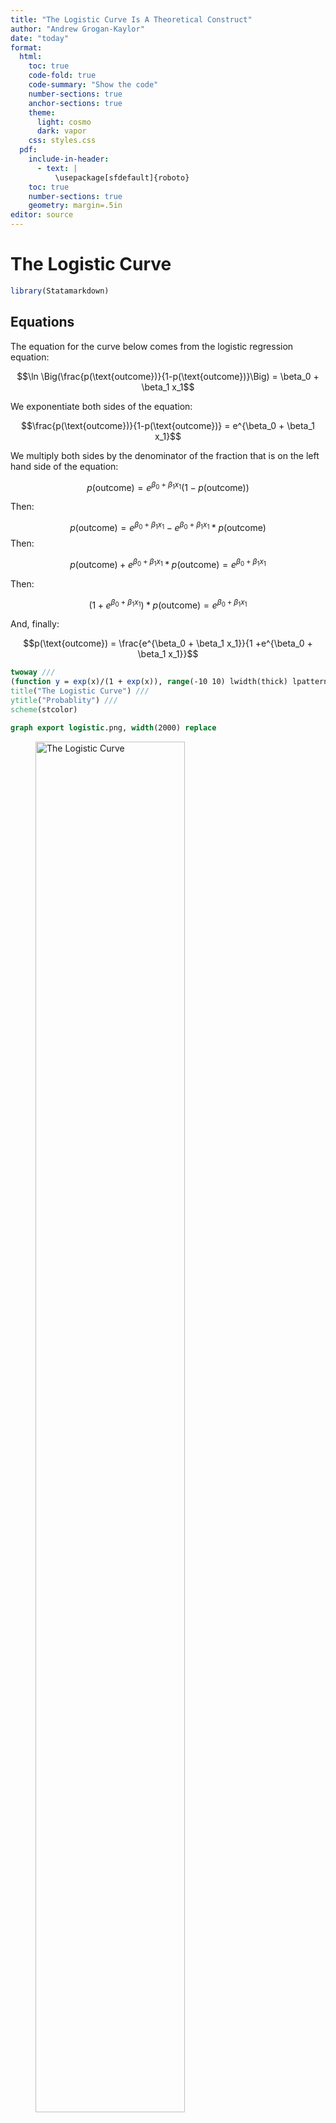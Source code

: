 ```yaml
---
title: "The Logistic Curve Is A Theoretical Construct"
author: "Andrew Grogan-Kaylor"
date: "today"
format:
  html:
    toc: true
    code-fold: true
    code-summary: "Show the code"
    number-sections: true
    anchor-sections: true
    theme:
      light: cosmo
      dark: vapor
    css: styles.css
  pdf:
    include-in-header:
      - text: | 
          \usepackage[sfdefault]{roboto}
    toc: true
    number-sections: true
    geometry: margin=.5in
editor: source
---
```


# The Logistic Curve

```r

library(Statamarkdown)

```

::: {.callout-tip collapse="true"}
## Equations

The equation for the curve below comes from the logistic regression equation: 

$$\ln \Big(\frac{p(\text{outcome})}{1-p(\text{outcome})}\Big) = \beta_0 + \beta_1 x_1$$ 

We exponentiate both sides of the equation:

$$\frac{p(\text{outcome})}{1-p(\text{outcome})} = e^{\beta_0 + \beta_1 x_1}$$

We multiply both sides by the denominator of the fraction that is on the left hand side of the equation:

$$p(\text{outcome}) = e^{\beta_0 + \beta_1 x_1}(1-p(\text{outcome}))$$

Then:

$$p(\text{outcome}) = e^{\beta_0 + \beta_1 x_1} - e^{\beta_0 + \beta_1 x_1} * p(\text{outcome})$$ Then:

$$p(\text{outcome}) + e^{\beta_0 + \beta_1 x_1} * p(\text{outcome}) = e^{\beta_0 + \beta_1 x_1}$$

Then:

$$(1 + e^{\beta_0 + \beta_1 x_1}) * p(\text{outcome}) = e^{\beta_0 + \beta_1 x_1}$$

And, finally:

$$p(\text{outcome}) = \frac{e^{\beta_0 + \beta_1 x_1}}{1 +e^{\beta_0 + \beta_1 x_1}}$$
:::

```stata

twoway ///
(function y = exp(x)/(1 + exp(x)), range(-10 10) lwidth(thick) lpattern(dash)), ///
title("The Logistic Curve") ///
ytitle("Probablity") ///
scheme(stcolor)

graph export logistic.png, width(2000) replace

```

![The Logistic Curve](logistic.png){width=75%}

# The Logistic Curve is a *Theoretical Construct*

::: {.callout-tip collapse="false"}
Any given data set usually maps to only part of the full logistic curve.
:::

```stata

twoway ///
(function y = exp(x)/(1 + exp(x)), range(-10 10) lwidth(thick) lpattern(dash)) /// full logistic curve
(function y = exp(x)/(1 + exp(x)), range(2 5) lwidth(vvthick)) /// sample data set
(function y = exp(x)/(1 + exp(x)), range(-1 1) lwidth(vvthick)) /// sample data set
(function y = exp(x)/(1 + exp(x)), range(-3 -2) lwidth(vvthick) lcolor(orange)), /// sample data set
title("Any Given Data Set") ///
ytitle("Probablity") ///
subtitle("Usually Maps To Only Part Of The Full Logistic Curve") ///
legend(order(1 "full logistic curve" 2 "sample data set" 3 "sample data set" 4 "sample data set") pos(3)) ///
scheme(stcolor)

graph export logistic2.png, width(2000) replace

```

![The Logistic Curve Is A Theoretical Construct](logistic2.png){width=75%}










